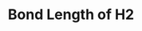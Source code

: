 ---
title: 1. Bond Length of H2
description: Calculate the bond length of H2 with a variational quantum eigensolver
---